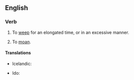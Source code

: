 ==English==

===Verb===
{{head|en|verb}}

# To [[weep]] for an elongated time, or in an excessive manner.
# {{lb|en|idiomatic}} To [[moan]]. {{rfex|lang=en}} <!--Do we mean complain/whinge, or moan in pain?-->

====Translations====
{{trans-top|to weep for an elongated time}}
* Icelandic: {{t|is|hágráta}}
{{trans-mid}}
* Ido: {{t+|io|ploregar}}
{{trans-bottom}}

{{trans-see|to moan|moan}}